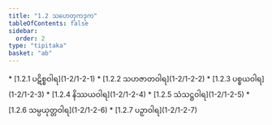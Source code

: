 ```yaml
---
title: "1.2 သဟေတုကဒုက"
tableOfContents: false
sidebar:
  order: 2
type: "tipitaka"
basket: "ab"
---
```



<DynamicBreadcrumb />



<TableOfContents>
* [1.2.1 ပဋိစ္စဝါရ](1-2/1-2-1)
* [1.2.2 သဟဇာတဝါရ](1-2/1-2-2)
* [1.2.3 ပစ္စယဝါရ](1-2/1-2-3)
* [1.2.4 နိဿယဝါရ](1-2/1-2-4)
* [1.2.5 သံသဋ္ဌဝါရ](1-2/1-2-5)
* [1.2.6 သမ္ပယုတ္တဝါရ](1-2/1-2-6)
* [1.2.7 ပဉှာဝါရ](1-2/1-2-7)
</TableOfContents>